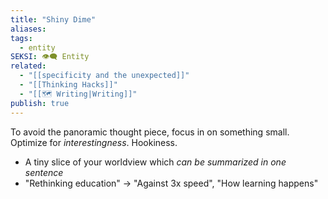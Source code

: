 ```yaml
---
title: "Shiny Dime"
aliases: 
tags:
  - entity
SEKSI: 👁️‍🗨️ Entity
related:
  - "[[specificity and the unexpected]]"
  - "[[Thinking Hacks]]"
  - "[[🗺️ Writing|Writing]]"
publish: true
---
```



To avoid the panoramic thought piece, focus in on something small. Optimize for _interestingness_. Hookiness.

-   A tiny slice of your worldview which _can be summarized in one sentence_
-   "Rethinking education" -> "Against 3x speed", "How learning happens"
